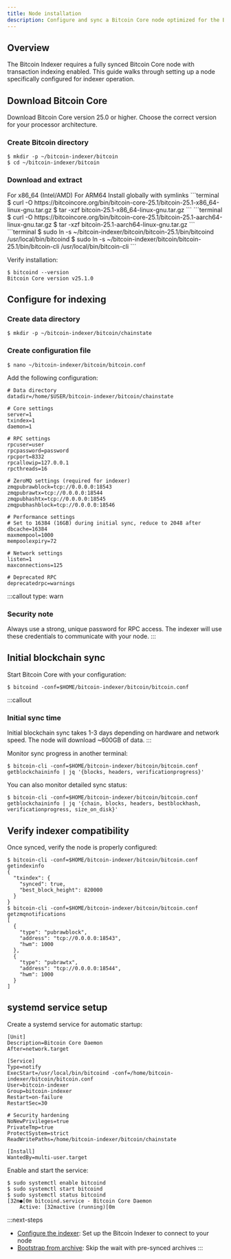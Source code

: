```yaml
---
title: Node installation
description: Configure and sync a Bitcoin Core node optimized for the Bitcoin Indexer.
---
```


## Overview

The Bitcoin Indexer requires a fully synced Bitcoin Core node with transaction indexing enabled. This guide walks through setting up a node specifically configured for indexer operation.

## Download Bitcoin Core

Download Bitcoin Core version 25.0 or higher. Choose the correct version for your processor architecture.

### Create Bitcoin directory

```terminal
$ mkdir -p ~/bitcoin-indexer/bitcoin
$ cd ~/bitcoin-indexer/bitcoin
```

### Download and extract

<Tabs defaultValue="x86_64">
  <TabsList className='flex flex-wrap md:w-max'>
    <TabsTrigger value="x86_64" className='tab group'>
      <Badge className='badge transition-colors'>For x86_64 (Intel/AMD)</Badge>
    </TabsTrigger>
    <TabsTrigger value="ARM64" className='tab group'>
      <Badge className='badge transition-colors'>For ARM64</Badge>
    </TabsTrigger>
    <TabsTrigger value="global" className='tab group'>
      <Badge className='badge transition-colors'>Install globally with symlinks</Badge>
    </TabsTrigger>
  </TabsList>
  <TabsContent value="x86_64">
    ```terminal
    $ curl -O https://bitcoincore.org/bin/bitcoin-core-25.1/bitcoin-25.1-x86_64-linux-gnu.tar.gz
    $ tar -xzf bitcoin-25.1-x86_64-linux-gnu.tar.gz
    ```
  </TabsContent>
  <TabsContent value="ARM64">
    ```terminal
    $ curl -O https://bitcoincore.org/bin/bitcoin-core-25.1/bitcoin-25.1-aarch64-linux-gnu.tar.gz
    $ tar -xzf bitcoin-25.1-aarch64-linux-gnu.tar.gz
    ```
  </TabsContent>
  <TabsContent value="global">    
    ```terminal
    $ sudo ln -s ~/bitcoin-indexer/bitcoin/bitcoin-25.1/bin/bitcoind /usr/local/bin/bitcoind
    $ sudo ln -s ~/bitcoin-indexer/bitcoin/bitcoin-25.1/bin/bitcoin-cli /usr/local/bin/bitcoin-cli
    ```
  </TabsContent>
</Tabs>

Verify installation:

```terminal
$ bitcoind --version
Bitcoin Core version v25.1.0
```

## Configure for indexing

### Create data directory

```terminal
$ mkdir -p ~/bitcoin-indexer/bitcoin/chainstate
```

### Create configuration file

```terminal
$ nano ~/bitcoin-indexer/bitcoin/bitcoin.conf
```

Add the following configuration:

```console ~/bitcoin-indexer/bitcoin/bitcoin.conf
# Data directory
datadir=/home/$USER/bitcoin-indexer/bitcoin/chainstate

# Core settings
server=1
txindex=1
daemon=1

# RPC settings
rpcuser=user
rpcpassword=password
rpcport=8332
rpcallowip=127.0.0.1
rpcthreads=16

# ZeroMQ settings (required for indexer)
zmqpubrawblock=tcp://0.0.0.0:18543
zmqpubrawtx=tcp://0.0.0.0:18544
zmqpubhashtx=tcp://0.0.0.0:18545
zmqpubhashblock=tcp://0.0.0.0:18546

# Performance settings
# Set to 16384 (16GB) during initial sync, reduce to 2048 after
dbcache=16384
maxmempool=1000
mempoolexpiry=72

# Network settings
listen=1
maxconnections=125

# Deprecated RPC
deprecatedrpc=warnings
```

:::callout
type: warn
### Security note
Always use a strong, unique password for RPC access. The indexer will use these credentials to communicate with your node.
:::

## Initial blockchain sync

Start Bitcoin Core with your configuration:

```terminal
$ bitcoind -conf=$HOME/bitcoin-indexer/bitcoin/bitcoin.conf
```

:::callout
### Initial sync time
Initial blockchain sync takes 1-3 days depending on hardware and network speed. The node will download ~600GB of data.
:::

Monitor sync progress in another terminal:

```terminal
$ bitcoin-cli -conf=$HOME/bitcoin-indexer/bitcoin/bitcoin.conf getblockchaininfo | jq '{blocks, headers, verificationprogress}'
```

You can also monitor detailed sync status:

```terminal
$ bitcoin-cli -conf=$HOME/bitcoin-indexer/bitcoin/bitcoin.conf getblockchaininfo | jq '{chain, blocks, headers, bestblockhash, verificationprogress, size_on_disk}'
```

## Verify indexer compatibility

Once synced, verify the node is properly configured:

```terminal -o
$ bitcoin-cli -conf=$HOME/bitcoin-indexer/bitcoin/bitcoin.conf getindexinfo
{
  "txindex": {
    "synced": true,
    "best_block_height": 820000
  }
}
$ bitcoin-cli -conf=$HOME/bitcoin-indexer/bitcoin/bitcoin.conf getzmqnotifications
[
  {
    "type": "pubrawblock",
    "address": "tcp://0.0.0.0:18543",
    "hwm": 1000
  },
  {
    "type": "pubrawtx",
    "address": "tcp://0.0.0.0:18544",
    "hwm": 1000
  }
]
```

## systemd service setup

Create a systemd service for automatic startup:

```console /etc/systemd/system/bitcoind.service
[Unit]
Description=Bitcoin Core Daemon
After=network.target

[Service]
Type=notify
ExecStart=/usr/local/bin/bitcoind -conf=/home/bitcoin-indexer/bitcoin/bitcoin.conf
User=bitcoin-indexer
Group=bitcoin-indexer
Restart=on-failure
RestartSec=30

# Security hardening
NoNewPrivileges=true
PrivateTmp=true
ProtectSystem=strict
ReadWritePaths=/home/bitcoin-indexer/bitcoin/chainstate

[Install]
WantedBy=multi-user.target
```

Enable and start the service:

```terminal
$ sudo systemctl enable bitcoind
$ sudo systemctl start bitcoind
$ sudo systemctl status bitcoind
[32m●[0m bitcoind.service - Bitcoin Core Daemon
    Active: [32mactive (running)[0m
```

:::next-steps
- [Configure the indexer](/tools/bitcoin-indexer/configuration): Set up the Bitcoin Indexer to connect to your node
- [Bootstrap from archive](/tools/bitcoin-indexer/archive-bootstrap): Skip the wait with pre-synced archives
:::